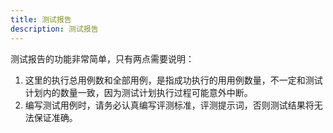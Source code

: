 ```yaml
---
title: 测试报告
description: 测试报告
---
```


测试报告的功能非常简单，只有两点需要说明：

1. 这里的执行总用例数和全部用例，是指成功执行的用用例数量，不一定和测试计划内的数量一致，因为测试计划执行过程可能意外中断。
2. 编写测试用例时，请务必认真编写评测标准，评测提示词，否则测试结果将无法保证准确。